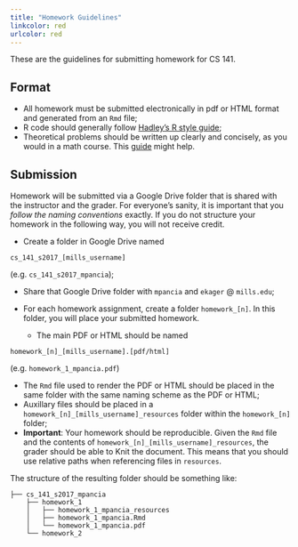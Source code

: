 ```yaml
---
title: "Homework Guidelines"
linkcolor: red
urlcolor: red
---
```


These are the guidelines for submitting homework for CS 141. 

## Format

* All homework must be submitted electronically in pdf or HTML format and generated from an `Rmd` file;
* R code should generally follow [Hadley's R style guide](http://adv-r.had.co.nz/Style.html);
* Theoretical problems should be written up clearly and concisely, as you would in a math course. This [guide](http://www.artofproblemsolving.com/articles/how-to-write-solution) might help.

## Submission

Homework will be submitted via a Google Drive folder that is shared with the instructor and the grader. For everyone's sanity, it is important that you *follow the naming conventions* exactly. If you do not structure your homework in the following way, you will not receive credit. 

* Create a folder in Google Drive named 

```
cs_141_s2017_[mills_username]
```

(e.g. `cs_141_s2017_mpancia`);

* Share that Google Drive folder with `mpancia` and `ekager` @ `mills.edu`;
* For each homework assignment, create a folder `homework_[n]`. In this folder, you will place your submitted homework. 

  * The main PDF or HTML should be named 

```
homework_[n]_[mills_username].[pdf/html]
```

(e.g. `homework_1_mpancia.pdf`)

  * The `Rmd` file used to render the PDF or HTML should be placed in the same folder with the same naming scheme as the PDF or HTML;
  * Auxillary files should be placed in a `homework_[n]_[mills_username]_resources` folder within the `homework_[n]` folder;
  * **Important**: Your homework should be reproducible. Given the `Rmd` file and the contents of `homework_[n]_[mills_username]_resources`, the grader should be able to Knit the document. This means that you should use relative paths when referencing files in `resources`. 

The structure of the resulting folder should be something like:
```
├── cs_141_s2017_mpancia
    ├── homework_1
    │   ├── homework_1_mpancia_resources
    │   ├── homework_1_mpancia.Rmd
    │   └── homework_1_mpancia.pdf
    └── homework_2
```